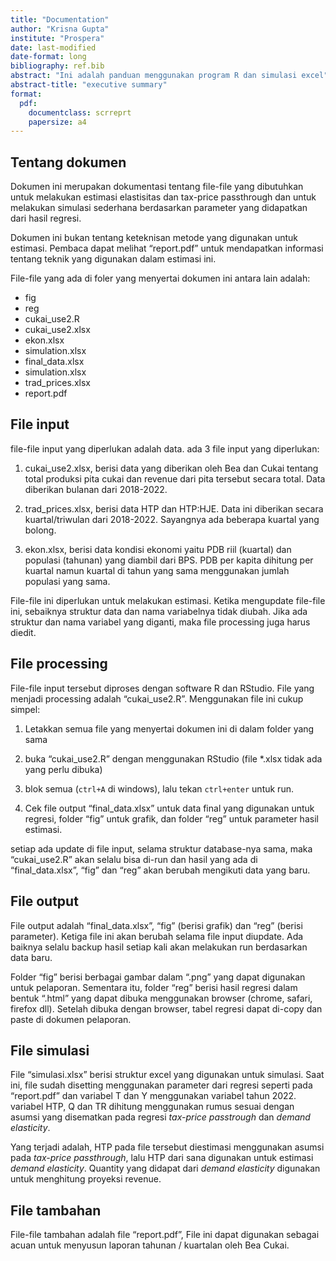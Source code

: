 ```yaml
---
title: "Documentation"
author: "Krisna Gupta"
institute: "Prospera"
date: last-modified
date-format: long
bibliography: ref.bib
abstract: "Ini adalah panduan menggunakan program R dan simulasi excel"
abstract-title: "executive summary"
format:
  pdf:
    documentclass: scrreprt
    papersize: a4
---
```


## Tentang dokumen

Dokumen ini merupakan dokumentasi tentang file-file yang dibutuhkan untuk melakukan estimasi elastisitas dan tax-price passthrough dan untuk melakukan simulasi sederhana berdasarkan parameter yang didapatkan dari hasil regresi.

Dokumen ini bukan tentang keteknisan metode yang digunakan untuk estimasi. Pembaca dapat melihat "report.pdf" untuk mendapatkan informasi tentang teknik yang digunakan dalam estimasi ini.

File-file yang ada di foler yang menyertai dokumen ini antara lain adalah:

- fig
- reg
- cukai_use2.R
- cukai_use2.xlsx
- ekon.xlsx
- simulation.xlsx
- final_data.xlsx
- simulation.xlsx
- trad_prices.xlsx
- report.pdf

## File input

file-file input yang diperlukan adalah data. ada 3 file input yang diperlukan:

1. cukai_use2.xlsx, berisi data yang diberikan oleh Bea dan Cukai tentang total produksi pita cukai dan revenue dari pita tersebut secara total. Data diberikan bulanan dari 2018-2022.
    
2. trad_prices.xlsx, berisi data HTP dan HTP:HJE. Data ini diberikan secara kuartal/triwulan dari 2018-2022. Sayangnya ada beberapa kuartal yang bolong.
    
3. ekon.xlsx, berisi data kondisi ekonomi yaitu PDB riil (kuartal) dan populasi (tahunan) yang diambil dari BPS. PDB per kapita dihitung per kuartal namun kuartal di tahun yang sama menggunakan jumlah populasi yang sama.

File-file ini diperlukan untuk melakukan estimasi. Ketika mengupdate file-file ini, sebaiknya struktur data dan nama variabelnya tidak diubah. Jika ada struktur dan nama variabel yang diganti, maka file processing juga harus diedit.

## File processing

File-file input tersebut diproses dengan software R dan RStudio. File yang menjadi processing adalah "cukai_use2.R". Menggunakan file ini cukup simpel:

1. Letakkan semua file yang menyertai dokumen ini di dalam folder yang sama

2. buka "cukai_use2.R" dengan menggunakan RStudio (file *.xlsx tidak ada yang perlu dibuka)

3. blok semua (`ctrl+A` di windows), lalu tekan `ctrl+enter` untuk run.

4. Cek file output "final_data.xlsx" untuk data final yang digunakan untuk regresi, folder "fig" untuk grafik, dan folder "reg" untuk parameter hasil estimasi.

setiap ada update di file input, selama struktur database-nya sama, maka "cukai_use2.R" akan selalu bisa di-run dan hasil yang ada di "final_data.xlsx", "fig" dan "reg" akan berubah mengikuti data yang baru.

## File output

File output adalah "final_data.xlsx", "fig" (berisi grafik) dan "reg" (berisi parameter). Ketiga file ini akan berubah selama file input diupdate. Ada baiknya selalu backup hasil setiap kali akan melakukan run berdasarkan data baru.

Folder "fig" berisi berbagai gambar dalam ".png" yang dapat digunakan untuk pelaporan. Sementara itu, folder "reg" berisi hasil regresi dalam bentuk ".html" yang dapat dibuka menggunakan browser (chrome, safari, firefox dll). Setelah dibuka dengan browser, tabel regresi dapat di-copy dan paste di dokumen pelaporan.

## File simulasi

File "simulasi.xlsx" berisi struktur excel yang digunakan untuk simulasi. Saat ini, file sudah disetting menggunakan parameter dari regresi seperti pada "report.pdf" dan variabel T dan Y menggunakan variabel tahun 2022. variabel HTP, Q dan TR dihitung menggunakan rumus sesuai dengan asumsi yang disematkan pada regresi _tax-price passtrough_ dan _demand elasticity_.

Yang terjadi adalah, HTP pada file tersebut diestimasi menggunakan asumsi pada _tax-price passthrough_, lalu HTP dari sana digunakan untuk estimasi _demand elasticity_. Quantity yang didapat dari _demand elasticity_ digunakan untuk menghitung proyeksi revenue.

## File tambahan

File-file tambahan adalah file "report.pdf", File ini dapat digunakan sebagai acuan untuk menyusun laporan tahunan / kuartalan oleh Bea Cukai.